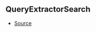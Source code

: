 ## QueryExtractorSearch



- [Source](https://github.com/Androz2091/discord-player/blob/6af3b78/packages/discord-player/src/types/types.ts#L210)
